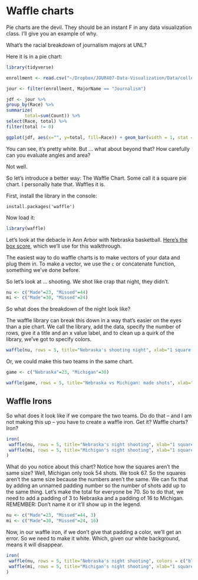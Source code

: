 # Waffle charts

Pie charts are the devil. They should be an instant F in any data visualization class. I'll give you an example of why.

What's the racial breakdown of journalism majors at UNL?

Here it is in a pie chart:

```r
library(tidyverse)

enrollment <- read.csv("~/Dropbox/JOUR407-Data-Visualization/Data/collegeenrollment.csv")

jour <- filter(enrollment, MajorName == "Journalism")

jdf <- jour %>% 
group_by(Race) %>%
summarize(
       total=sum(Count)) %>%
select(Race, total) %>% 
filter(total != 0)

ggplot(jdf, aes(x="", y=total, fill=Race)) + geom_bar(width = 1, stat = "identity") + coord_polar("y", start=0)
```
You can see, it's pretty white. But ... what about beyond that? How carefully can you evaluate angles and area?

Not well.

So let's introduce a better way: The Waffle Chart. Some call it a square pie chart. I personally hate that. Waffles it is. 

First, install the library in the console: 

`install.packages('waffle')`

Now load it: 

```r
library(waffle)
```

Let's look at the debacle in Ann Arbor with Nebraska basketball. [Here's the box score](https://www.sports-reference.com/cbb/boxscores/2019-02-28-19-michigan.html), which we'll use for this walkthrough. 

The easiest way to do waffle charts is to make vectors of your data and plug them in. To make a vector, we use the `c` or concatenate function, something we've done before. 

So let's look at ... shooting. We shot like crap that night, they didn't. 

```r
nu <- c("Made"=23, "Missed"=44)
mi <- c("Made"=30, "Missed"=24)
```

So what does the breakdown of the night look like?

The waffle library can break this down in a way that's easier on the eyes than a pie chart. We call the library, add the data, specify the number of rows, give it a title and an x value label, and to clean up a quirk of the library, we've got to specify colors. 

```r
waffle(nu, rows = 5, title="Nebraska's shooting night", xlab="1 square = 1 shot", colors = c("black", "red"))
```

Or, we could make this two teams in the same chart.

```r
game <- c("Nebraska"=23, "Michigan"=30)
```

```r
waffle(game, rows = 5, title="Nebraska vs Michigan: made shots", xlab="1 square = 1 shot", colors = c("red", "dark blue"))
```

## Waffle Irons

So what does it look like if we compare the two teams. Do do that -- and I am not making this up -- you have to create a waffle iron. Get it? Waffle charts? Iron? 

```r
iron(
 waffle(nu, rows = 5, title="Nebraska's night shooting", xlab="1 square = 1 shot", colors = c("black", "red")),
 waffle(mi, rows = 5, title="Michigan's night shooting", xlab="1 square = 1 shot", colors = c("dark blue", "yellow"))
)
```

What do you notice about this chart? Notice how the squares aren't the same size? Well, Michigan only took 54 shots. We took 67. So the squares aren't the same size because the numbers aren't the same. We can fix that by adding an unnamed padding number so the number of shots add up to the same thing. Let's make the total for everyone be 70. So to do that, we need to add a padding of 3 to Nebraska and a padding of 16 to Michigan. REMEMBER: Don't name it or it'll show up in the legend.

```r
nu <- c("Made"=23, "Missed"=44, 3)
mi <- c("Made"=30, "Missed"=24, 16)
```

Now, in our waffle iron, if we don't give that padding a color, we'll get an error. So we need to make it white. Which, given our white background, means it will disappear.

```r
iron(
 waffle(nu, rows = 5, title="Nebraska's night shooting", colors = c("black", "red", "white")),
 waffle(mi, rows = 5, title="Michigan's night shooting", xlab="1 square = 1 shot", colors = c("dark blue", "yellow", "white"))
)
```


